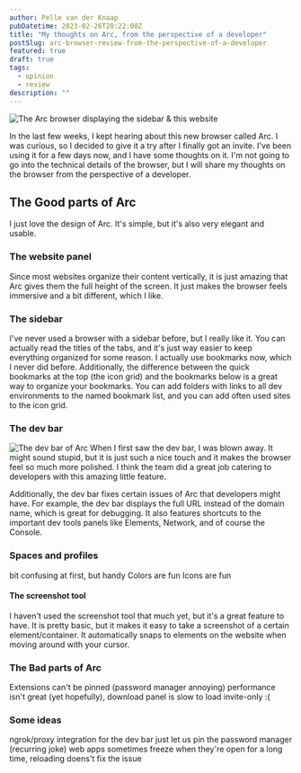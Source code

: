 ```yaml
---
author: Pelle van der Knaap
pubDatetime: 2023-02-26T20:22:00Z
title: "My thoughts on Arc, from the perspective of a developer"
postSlug: arc-browser-review-from-the-perspective-of-a-developer
featured: true
draft: true
tags:
  - opinion
  - review
description: ""
---
```


<Image
    src={browserScreenshot}
    alt="The Arc browser displaying the sidebar & this website"
    full
    eager
/>

In the last few weeks, I kept hearing about this new browser called Arc. 
I was curious, so I decided to give it a try after I finally got an invite. 
I've been using it for a few days now, and I have some thoughts on it. 
I'm not going to go into the technical details of the browser, but I will share my thoughts on the browser from the perspective of a developer.

## The Good parts of Arc
I just love the design of Arc. It's simple, but it's also very elegant and usable.

### The website panel
Since most websites organize their content vertically, it is just amazing that Arc gives them the full height of the screen.
It just makes the browser feels immersive and a bit different, which I like.

### The sidebar
I've never used a browser with a sidebar before, but I really like it.
You can actually read the titles of the tabs, and it's just way easier to keep everything organized for some reason.
I actually use bookmarks now, which I never did before.
Additionally, the difference between the quick bookmarks at the top (the icon grid) and the bookmarks below is a great way to organize your bookmarks.
You can add folders with links to all dev environments to the named bookmark list, and you can add often used sites to the icon grid.

### The dev bar
<Image
    src={devBar}
    alt="The dev bar of Arc"
    full
/>
When I first saw the dev bar, I was blown away.
It might sound stupid, but it is just such a nice touch and it makes the browser feel so much more polished.
I think the team did a great job catering to developers with this amazing little feature.

Additionally, the dev bar fixes certain issues of Arc that developers might have.
For example, the dev bar displays the full URL instead of the domain name, which is great for debugging.
It also features shortcuts to the important dev tools panels like Elements, Network, and of course the Console.

### Spaces and profiles
bit confusing at first, but handy
Colors are fun
Icons are fun


#### The screenshot tool
I haven't used the screenshot tool that much yet, but it's a great feature to have.
It is pretty basic, but it makes it easy to take a screenshot of a certain element/container. 
It automatically snaps to elements on the website when moving around with your cursor.

### The Bad parts of Arc
Extensions can't be pinned (password manager annoying)
performance isn't great (yet hopefully), download panel is slow to load
invite-only :(

### Some ideas
ngrok/proxy integration for the dev bar
just let us pin the password manager (recurring joke)
web apps sometimes freeze when they're open for a long time, reloading doens't fix the issue




